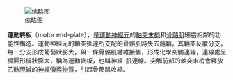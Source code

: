 {{unreferenced|time=2011-03-21T21:08:10+00:00}}
[[File:运动终板.JPG|缩略图]]

'''運動終板'''（motor end-plate），是[[運動神經元|運動神經元]]的[[軸突末梢|軸突末梢]]和[[骨骼肌|骨骼肌]]細胞相鄰的功能性構造。運動神經元的軸突抵達所支配的骨骼肌時失去髓鞘，其軸突反覆分支，每一分支形成葡萄狀膨大，與一條骨骼肌纖維接觸，形成化學突觸連線，連線處呈橢圓形板狀膨大，稱為運動終板，也叫神經-肌連線。突觸前部的軸突末梢會釋放[[乙酰胆碱|乙酰胆碱]]的[[神經傳導物質|神經傳導物質]]，引起骨骼肌收縮。